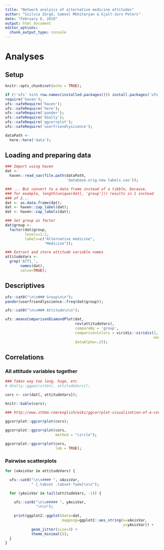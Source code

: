 ```yaml
---
title: "Network analysis of alternative medicine attitudes"
author: "Szilvia Zörgő, Samvel Mkhitaryan & Gjalt-Jorn Peters"
date: "February 6, 2019"
output: html_document
editor_options: 
  chunk_output_type: console
---
```


# Analyses

## Setup

```r
knitr::opts_chunk$set(echo = TRUE);

if (!'ufs' %in% row.names(installed.packages())) install.packages('ufs');
require('haven');
ufs::safeRequire('haven');
ufs::safeRequire('here');
ufs::safeRequire('pander');
ufs::safeRequire('GGally');
ufs::safeRequire('ggcorrplot');
ufs::safeRequire('userfriendlyscience');

dataPath <-
  here::here('data');

```

## Loading and preparing data

```r

### Import using haven
dat <-
  haven::read_sav(file.path(dataPath,
                            'database.orig.new labels.sav'));

### ... But convert to a data frame instead of a tibble, because,
### for example, length(unique(dat[, 'group'])) results in 1 instead
### of 2...
dat <- as.data.frame(dat);
dat <- haven::zap_label(dat);
dat <- haven::zap_labels(dat);

### Set group as factor
dat$group <-
  factor(dat$group,
         levels=1:2,
         labels=c("Alternative medicine",
                  "Medicine"));

### Extract and store attitude variable names
attitudeVars <-
  grep('ATT1_',
       names(dat),
       value=TRUE);

```

## Descriptives

```r

ufs::cat0("\n\n### Group\n\n");
pander(userfriendlyscience::freq(dat$group));

ufs::cat0("\n\n### Attitude\n\n");

ufs::meansComparisonDiamondPlot(dat,
                                rev(attitudeVars),
                                compareBy = 'group',
                                comparisonColors = viridis::viridis(2,
                                                                    end=.7),
                                dataAlpha=.25);

```

## Correlations {.tabset .tabset-fade}

### All attitude variables together

```r

### Takes way too long, huge, etc
# GGally::ggpairs(dat[, attitudeVars]);

cors <- cor(dat[, attitudeVars]);

knitr::kable(cors);

### http://www.sthda.com/english/wiki/ggcorrplot-visualization-of-a-correlation-matrix-using-ggplot2
                
ggcorrplot::ggcorrplot(cors);

ggcorrplot::ggcorrplot(cors,
                       method = "circle");

ggcorrplot::ggcorrplot(cors,
                       lab = TRUE);

```

### Pairwise scatterplots {.tabset .tabset-fade}

```r

for (xAxisVar in attitudeVars) {

  ufs::cat0("\n\n#### ", xAxisVar,
            " {.tabset .tabset-fade}\n\n");

  for (yAxisVar in tail(attitudeVars, -1)) {

    ufs::cat0("\n\n##### ", yAxisVar,
              "\n\n");
    
    print(ggplot2::ggplot(data=dat,
                          mapping=ggplot2::aes_string(x=xAxisVar,
                                                      y=yAxisVar)) +
            geom_jitter(size=3) +
            theme_minimal());
  }
}

```



